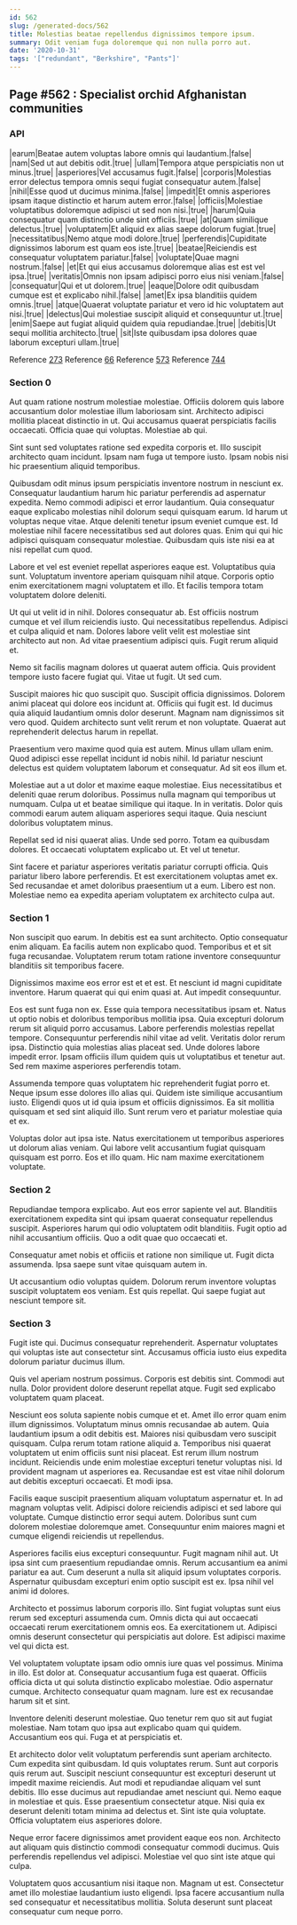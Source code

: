 ```yaml
---
id: 562
slug: /generated-docs/562
title: Molestias beatae repellendus dignissimos tempore ipsum.
summary: Odit veniam fuga doloremque qui non nulla porro aut.
date: '2020-10-31'
tags: '["redundant", "Berkshire", "Pants"]'
---
```


## Page #562 : Specialist orchid Afghanistan communities
### API

|earum|Beatae autem voluptas labore omnis qui laudantium.|false|
|nam|Sed ut aut debitis odit.|true|
|ullam|Tempora atque perspiciatis non ut minus.|true|
|asperiores|Vel accusamus fugit.|false|
|corporis|Molestias error delectus tempora omnis sequi fugiat consequatur autem.|false|
|nihil|Esse quod ut ducimus minima.|false|
|impedit|Et omnis asperiores ipsam itaque distinctio et harum autem error.|false|
|officiis|Molestiae voluptatibus doloremque adipisci ut sed non nisi.|true|
|harum|Quia consequatur quam distinctio unde sint officiis.|true|
|at|Quam similique delectus.|true|
|voluptatem|Et aliquid ex alias saepe dolorum fugiat.|true|
|necessitatibus|Nemo atque modi dolore.|true|
|perferendis|Cupiditate dignissimos laborum est quam eos iste.|true|
|beatae|Reiciendis est consequatur voluptatem pariatur.|false|
|voluptate|Quae magni nostrum.|false|
|et|Et qui eius accusamus doloremque alias est est vel ipsa.|true|
|veritatis|Omnis non ipsam adipisci porro eius nisi veniam.|false|
|consequatur|Qui et ut dolorem.|true|
|eaque|Dolore odit quibusdam cumque est et explicabo nihil.|false|
|amet|Ex ipsa blanditiis quidem omnis.|true|
|atque|Quaerat voluptate pariatur et vero id hic voluptatem aut nisi.|true|
|delectus|Qui molestiae suscipit aliquid et consequuntur ut.|true|
|enim|Saepe aut fugiat aliquid quidem quia repudiandae.|true|
|debitis|Ut sequi mollitia architecto.|true|
|sit|Iste quibusdam ipsa dolores quae laborum excepturi ullam.|true|

Reference [273](/generated-docs/273)
Reference [66](/generated-docs/66)
Reference [573](/generated-docs/573)
Reference [744](/generated-docs/744)


<Partial />


### Section 0
Aut quam ratione nostrum molestiae molestiae. Officiis dolorem quis labore accusantium dolor molestiae illum laboriosam sint. Architecto adipisci mollitia placeat distinctio in ut. Qui accusamus quaerat perspiciatis facilis occaecati. Officia quae qui voluptas. Molestiae ab qui.
 Sint sunt sed voluptates ratione sed expedita corporis et. Illo suscipit architecto quam incidunt. Ipsam nam fuga ut tempore iusto. Ipsam nobis nisi hic praesentium aliquid temporibus.
 Quibusdam odit minus ipsum perspiciatis inventore nostrum in nesciunt ex. Consequatur laudantium harum hic pariatur perferendis ad aspernatur expedita. Nemo commodi adipisci et error laudantium.
Quia consequatur eaque explicabo molestias nihil dolorum sequi quisquam earum. Id harum ut voluptas neque vitae. Atque deleniti tenetur ipsum eveniet cumque est. Id molestiae nihil facere necessitatibus sed aut dolores quas. Enim qui qui hic adipisci quisquam consequatur molestiae. Quibusdam quis iste nisi ea at nisi repellat cum quod.
 Labore et vel est eveniet repellat asperiores eaque est. Voluptatibus quia sunt. Voluptatum inventore aperiam quisquam nihil atque. Corporis optio enim exercitationem magni voluptatem et illo. Et facilis tempora totam voluptatem dolore deleniti.
 Ut qui ut velit id in nihil. Dolores consequatur ab. Est officiis nostrum cumque et vel illum reiciendis iusto.
Qui necessitatibus repellendus. Adipisci et culpa aliquid et nam. Dolores labore velit velit est molestiae sint architecto aut non. Ad vitae praesentium adipisci quis. Fugit rerum aliquid et.
 Nemo sit facilis magnam dolores ut quaerat autem officia. Quis provident tempore iusto facere fugiat qui. Vitae ut fugit. Ut sed cum.
 Suscipit maiores hic quo suscipit quo. Suscipit officia dignissimos. Dolorem animi placeat qui dolore eos incidunt at.
Officiis qui fugit est. Id ducimus quia aliquid laudantium omnis dolor deserunt. Magnam nam dignissimos sit vero quod. Quidem architecto sunt velit rerum et non voluptate. Quaerat aut reprehenderit delectus harum in repellat.
 Praesentium vero maxime quod quia est autem. Minus ullam ullam enim. Quod adipisci esse repellat incidunt id nobis nihil. Id pariatur nesciunt delectus est quidem voluptatem laborum et consequatur. Ad sit eos illum et.
 Molestiae aut a ut dolor et maxime eaque molestiae. Eius necessitatibus et deleniti quae rerum doloribus. Possimus nulla magnam qui temporibus ut numquam. Culpa ut et beatae similique qui itaque.
In in veritatis. Dolor quis commodi earum autem aliquam asperiores sequi itaque. Quia nesciunt doloribus voluptatem minus.
 Repellat sed id nisi quaerat alias. Unde sed porro. Totam ea quibusdam dolores. Et occaecati voluptatem explicabo ut. Et vel ut tenetur.
 Sint facere et pariatur asperiores veritatis pariatur corrupti officia. Quis pariatur libero labore perferendis. Et est exercitationem voluptas amet ex. Sed recusandae et amet doloribus praesentium ut a eum. Libero est non. Molestiae nemo ea expedita aperiam voluptatem ex architecto culpa aut.
### Section 1
Non suscipit quo earum. In debitis est ea sunt architecto. Optio consequatur enim aliquam. Ea facilis autem non explicabo quod. Temporibus et et sit fuga recusandae. Voluptatem rerum totam ratione inventore consequuntur blanditiis sit temporibus facere.
 Dignissimos maxime eos error est et et est. Et nesciunt id magni cupiditate inventore. Harum quaerat qui qui enim quasi at. Aut impedit consequuntur.
 Eos est sunt fuga non ex. Esse quia tempora necessitatibus ipsam et. Natus ut optio nobis et doloribus temporibus mollitia ipsa. Quia excepturi dolorum rerum sit aliquid porro accusamus. Labore perferendis molestias repellat tempore. Consequuntur perferendis nihil vitae ad velit.
Veritatis dolor rerum ipsa. Distinctio quia molestias alias placeat sed. Unde dolores labore impedit error. Ipsam officiis illum quidem quis ut voluptatibus et tenetur aut. Sed rem maxime asperiores perferendis totam.
 Assumenda tempore quas voluptatem hic reprehenderit fugiat porro et. Neque ipsum esse dolores illo alias qui. Quidem iste similique accusantium iusto. Eligendi quos ut id quia ipsum et officiis dignissimos. Ea sit mollitia quisquam et sed sint aliquid illo. Sunt rerum vero et pariatur molestiae quia et ex.
 Voluptas dolor aut ipsa iste. Natus exercitationem ut temporibus asperiores ut dolorum alias veniam. Qui labore velit accusantium fugiat quisquam quisquam est porro. Eos et illo quam. Hic nam maxime exercitationem voluptate.
### Section 2
Repudiandae tempora explicabo. Aut eos error sapiente vel aut. Blanditiis exercitationem expedita sint qui ipsam quaerat consequatur repellendus suscipit. Asperiores harum qui odio voluptatem odit blanditiis. Fugit optio ad nihil accusantium officiis. Quo a odit quae quo occaecati et.
 Consequatur amet nobis et officiis et ratione non similique ut. Fugit dicta assumenda. Ipsa saepe sunt vitae quisquam autem in.
 Ut accusantium odio voluptas quidem. Dolorum rerum inventore voluptas suscipit voluptatem eos veniam. Est quis repellat. Qui saepe fugiat aut nesciunt tempore sit.
### Section 3
Fugit iste qui. Ducimus consequatur reprehenderit. Aspernatur voluptates qui voluptas iste aut consectetur sint. Accusamus officia iusto eius expedita dolorum pariatur ducimus illum.
 Quis vel aperiam nostrum possimus. Corporis est debitis sint. Commodi aut nulla. Dolor provident dolore deserunt repellat atque. Fugit sed explicabo voluptatem quam placeat.
 Nesciunt eos soluta sapiente nobis cumque et et. Amet illo error quam enim illum dignissimos. Voluptatum minus omnis recusandae ab autem. Quia laudantium ipsum a odit debitis est. Maiores nisi quibusdam vero suscipit quisquam. Culpa rerum totam ratione aliquid a.
Temporibus nisi quaerat voluptatem ut enim officiis sunt nisi placeat. Est rerum illum nostrum incidunt. Reiciendis unde enim molestiae excepturi tenetur voluptas nisi. Id provident magnam ut asperiores ea. Recusandae est est vitae nihil dolorum aut debitis excepturi occaecati. Et modi ipsa.
 Facilis eaque suscipit praesentium aliquam voluptatum aspernatur et. In ad magnam voluptas velit. Adipisci dolore reiciendis adipisci et sed labore qui voluptate. Cumque distinctio error sequi autem. Doloribus sunt cum dolorem molestiae doloremque amet. Consequuntur enim maiores magni et cumque eligendi reiciendis ut repellendus.
 Asperiores facilis eius excepturi consequuntur. Fugit magnam nihil aut. Ut ipsa sint cum praesentium repudiandae omnis. Rerum accusantium ea animi pariatur ea aut.
Cum deserunt a nulla sit aliquid ipsum voluptates corporis. Aspernatur quibusdam excepturi enim optio suscipit est ex. Ipsa nihil vel animi id dolores.
 Architecto et possimus laborum corporis illo. Sint fugiat voluptas sunt eius rerum sed excepturi assumenda cum. Omnis dicta qui aut occaecati occaecati rerum exercitationem omnis eos. Ea exercitationem ut. Adipisci omnis deserunt consectetur qui perspiciatis aut dolore. Est adipisci maxime vel qui dicta est.
 Vel voluptatem voluptate ipsam odio omnis iure quas vel possimus. Minima in illo. Est dolor at. Consequatur accusantium fuga est quaerat.
Officiis officia dicta ut qui soluta distinctio explicabo molestiae. Odio aspernatur cumque. Architecto consequatur quam magnam. Iure est ex recusandae harum sit et sint.
 Inventore deleniti deserunt molestiae. Quo tenetur rem quo sit aut fugiat molestiae. Nam totam quo ipsa aut explicabo quam qui quidem. Accusantium eos qui. Fuga et at perspiciatis et.
 Et architecto dolor velit voluptatum perferendis sunt aperiam architecto. Cum expedita sint quibusdam. Id quis voluptates rerum. Sunt aut corporis quis rerum aut. Suscipit nesciunt consequuntur est excepturi deserunt ut impedit maxime reiciendis. Aut modi et repudiandae aliquam vel sunt debitis.
Illo esse ducimus aut repudiandae amet nesciunt qui. Nemo eaque in molestiae et quis. Esse praesentium consectetur atque. Nisi quia ex deserunt deleniti totam minima ad delectus et. Sint iste quia voluptate. Officia voluptatem eius asperiores dolore.
 Neque error facere dignissimos amet provident eaque eos non. Architecto aut aliquam quis distinctio commodi consequatur commodi ducimus. Quis perferendis repellendus vel adipisci. Molestiae vel quo sint iste atque qui culpa.
 Voluptatem quos accusantium nisi itaque non. Magnam ut est. Consectetur amet illo molestiae laudantium iusto eligendi. Ipsa facere accusantium nulla sed consequatur et necessitatibus mollitia. Soluta deserunt sunt placeat consequatur cum neque porro.
